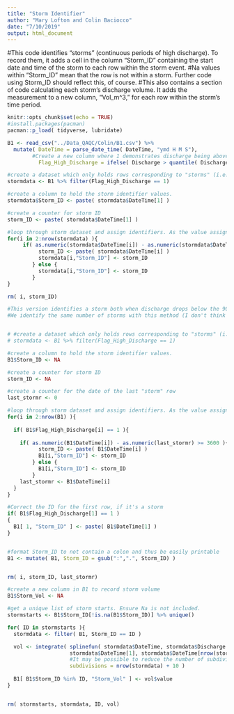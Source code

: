 ```yaml
---
title: "Storm Identifier"
author: "Mary Lofton and Colin Baciocco"
date: "7/10/2019"
output: html_document
---
```


#This code identifies "storms" (continuous periods of high discharge). To record them, it adds a cell in the column "Storm_ID" containing the start date and time of the storm to each row within the storm event.
#Na values within "Storm_ID" mean that the row is not within a storm. Further code using Storm_ID should reflect this, of course.
#This also contains a section of code calculating each storm's discharge volume. It adds the measurement to a new column, "Vol_m^3," for each row within the storm's time period.


```r
knitr::opts_chunk$set(echo = TRUE)
#install.packages(pacman)
pacman::p_load( tidyverse, lubridate)
```


```r

B1 <- read_csv("../Data_QAQC/Colin/B1.csv") %>%
  mutate( DateTime = parse_date_time( DateTime, "ymd H M S"),
        #Create a new column where 1 demonstrates discharge being above the 90th percentile, 0 means it is not
          Flag_High_Discharge = ifelse( Discharge > quantile( Discharge, 0.9, names = FALSE), 1, 0) )
  ```



```r
#create a dataset which only holds rows corresponding to "storms" (i.e. rows where discharge is at or above the 90th quantile )
stormdata <- B1 %>% filter(Flag_High_Discharge == 1)

#create a column to hold the storm identifier values.
stormdata$Storm_ID <- paste( stormdata$DateTime[1] )

#create a counter for storm ID
storm_ID <- paste( stormdata$DateTime[1] ) 

#loop through storm dataset and assign identifiers. As the value assigned to each row depends on values in the row before it, the loop starts on the second row. We initially filled the Storm_ID column with storm DateTimes to avoid the first row's storm identifier being blank.
for(i in 2:nrow(stormdata) ){
     if( as.numeric(stormdata$DateTime[i]) - as.numeric(stormdata$DateTime[i-1]) >= 3600 ){
          storm_ID <- paste( stormdata$DateTime[i] )
          stormdata[i,"Storm_ID"] <- storm_ID
        } else {
          stormdata[i,"Storm_ID"] <- storm_ID
        }
}

rm( i, storm_ID)
```


```r
#This version identifies a storm both when discharge drops below the 90th percentile, and when it's been over an hour since the last "storm" row. To do this, it works with the full, finalized dataset instead of only the portion including storms. 
#We identify the same number of storms with this method (I don't think there are all that many events where discharge bottoms out RIGHT below the 90th percentile and then jumps back up over it within the hour), but it's good to be thorough.


# #create a dataset which only holds rows corresponding to "storms" (i.e. rows where discharge is at or above the 90th quantile )
# stormdata <- B1 %>% filter(Flag_High_Discharge == 1)

#create a column to hold the storm identifier values.
B1$Storm_ID <- NA

#create a counter for storm ID
storm_ID <- NA

#create a counter for the date of the last "storm" row
last_stormr <- 0

#loop through storm dataset and assign identifiers. As the value assigned to each row depends on values in the row before it, the loop starts on the second row. This skipping may mean that the dataset starts with a storm the first row may be unidentified, but we manually correct the error with a line of code below.
for(i in 2:nrow(B1) ){
  
  if( B1$Flag_High_Discharge[i] == 1 ){
     
    if( as.numeric(B1$DateTime[i]) - as.numeric(last_stormr) >= 3600 ){
          storm_ID <- paste( B1$DateTime[i] )
          B1[i,"Storm_ID"] <- storm_ID
        } else {
          B1[i,"Storm_ID"] <- storm_ID
        }
    last_stormr <- B1$DateTime[i]
  }
}

#Correct the ID for the first row, if it's a storm 
if( B1$Flag_High_Discharge[1] == 1 )
{
  B1[ 1, "Storm_ID" ] <- paste( B1$DateTime[1] )
}


#format Storm_ID to not contain a colon and thus be easily printable
B1 <- mutate( B1, Storm_ID = gsub(":",".", Storm_ID) )


rm( i, storm_ID, last_stormr)
```


```r

#create a new column in B1 to record storm volume
B1$Storm_Vol <- NA

#get a unique list of storm starts. Ensure Na is not included.
stormstarts <- B1$Storm_ID[!is.na(B1$Storm_ID)] %>% unique()

for( ID in stormstarts ){
  stormdata <- filter( B1, Storm_ID == ID )

  vol <- integrate( splinefun( stormdata$DateTime, stormdata$Discharge ),
                    stormdata$DateTime[1], stormdata$DateTime[nrow(stormdata)], 
                    #It may be possible to reduce the number of subdivisions to get this to speed up.
                    subdivisions = nrow(stormdata) + 10 )
  
  B1[ B1$Storm_ID %in% ID, "Storm_Vol" ] <- vol$value
}


rm( stormstarts, stormdata, ID, vol)
```
